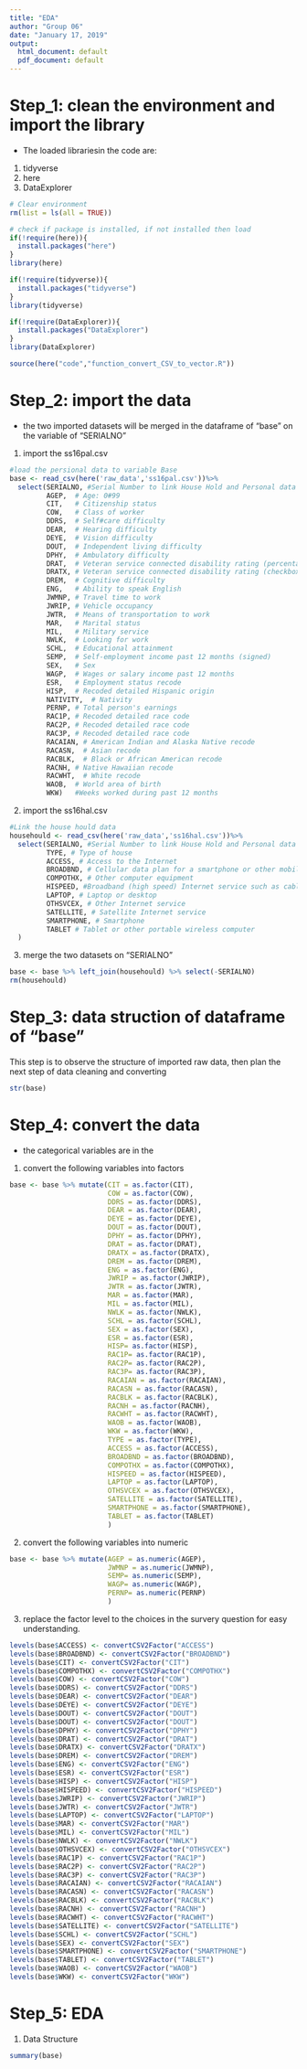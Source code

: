 ```yaml
---
title: "EDA"
author: "Group 06"
date: "January 17, 2019"
output:
  html_document: default
  pdf_document: default
---
```

# Step_1: clean the environment and import the library
* The loaded librariesin the code are:
1. tidyverse
2. here 
3. DataExplorer
```r
# Clear environment
rm(list = ls(all = TRUE))

# check if package is installed, if not installed then load
if(!require(here)){
  install.packages("here")
}
library(here)

if(!require(tidyverse)){
  install.packages("tidyverse")
}
library(tidyverse)

if(!require(DataExplorer)){
  install.packages("DataExplorer")
}
library(DataExplorer)

source(here("code","function_convert_CSV_to_vector.R"))
```

# Step_2: import the data
* the two imported datasets will be merged in the dataframe of "base" on the variable of "SERIALNO" 
1. import the ss16pal.csv
```r
#load the persional data to variable Base
base <- read_csv(here('raw_data','ss16pal.csv'))%>% 
  select(SERIALNO, #Serial Number to link House Hold and Personal data
         AGEP,  # Age: 0#99
         CIT,   # Citizenship status
         COW,   # Class of worker
         DDRS,  # Self#care difficulty
         DEAR,  # Hearing difficulty
         DEYE,  # Vision difficulty
         DOUT,  # Independent living difficulty
         DPHY,  # Ambulatory difficulty
         DRAT,  # Veteran service connected disability rating (percentage)
         DRATX, # Veteran service connected disability rating (checkbox)
         DREM,  # Cognitive difficulty
         ENG,   # Ability to speak English
         JWMNP, # Travel time to work
         JWRIP, # Vehicle occupancy
         JWTR,  # Means of transportation to work
         MAR,   # Marital status
         MIL,   # Military service
         NWLK,  # Looking for work
         SCHL,  # Educational attainment
         SEMP,  # Self-employment income past 12 months (signed)
         SEX,   # Sex
         WAGP,  # Wages or salary income past 12 months
         ESR,   # Employment status recode
         HISP,  # Recoded detailed Hispanic origin
         NATIVITY,  # Nativity
         PERNP, # Total person's earnings
         RAC1P, # Recoded detailed race code
         RAC2P, # Recoded detailed race code
         RAC3P, # Recoded detailed race code
         RACAIAN, # American Indian and Alaska Native recode
         RACASN,  # Asian recode
         RACBLK,  # Black or African American recode
         RACNH, # Native Hawaiian recode
         RACWHT,  # White recode
         WAOB,  # World area of birth
         WKW)   #Weeks worked during past 12 months
```

2. import the ss16hal.csv
```r
#Link the house hould data
househould <- read_csv(here('raw_data','ss16hal.csv'))%>% 
  select(SERIALNO, #Serial Number to link House Hold and Personal data
         TYPE, # Type of house
         ACCESS, # Access to the Internet
         BROADBND, # Cellular data plan for a smartphone or other mobile device
         COMPOTHX, # Other computer equipment
         HISPEED, #Broadband (high speed) Internet service such as cable, fiber optic, or DSL service
         LAPTOP, # Laptop or desktop
         OTHSVCEX, # Other Internet service
         SATELLITE, # Satellite Internet service
         SMARTPHONE, # Smartphone
         TABLET # Tablet or other portable wireless computer
  )

```

3. merge the two datasets on "SERIALNO"
```r
base <- base %>% left_join(househould) %>% select(-SERIALNO)
rm(househould)
```



# Step_3: data struction of dataframe of "base"
This step is to observe the structure of imported raw data, then plan the next step of data cleaning and converting  
```r
str(base)
```
# Step_4: convert the data
* the categorical variables are in the 
1. convert the following variables into factors
```r
base <- base %>% mutate(CIT = as.factor(CIT),
                        COW = as.factor(COW),
                        DDRS = as.factor(DDRS),
                        DEAR = as.factor(DEAR),
                        DEYE = as.factor(DEYE),
                        DOUT = as.factor(DOUT),
                        DPHY = as.factor(DPHY),
                        DRAT = as.factor(DRAT),
                        DRATX = as.factor(DRATX),
                        DREM = as.factor(DREM),
                        ENG = as.factor(ENG),
                        JWRIP = as.factor(JWRIP),
                        JWTR = as.factor(JWTR),
                        MAR = as.factor(MAR),
                        MIL = as.factor(MIL),
                        NWLK = as.factor(NWLK),
                        SCHL = as.factor(SCHL),
                        SEX = as.factor(SEX),
                        ESR = as.factor(ESR),
                        HISP= as.factor(HISP),
                        RAC1P= as.factor(RAC1P),
                        RAC2P= as.factor(RAC2P),
                        RAC3P= as.factor(RAC3P),
                        RACAIAN = as.factor(RACAIAN),
                        RACASN = as.factor(RACASN),
                        RACBLK = as.factor(RACBLK),
                        RACNH = as.factor(RACNH),
                        RACWHT = as.factor(RACWHT),
                        WAOB = as.factor(WAOB),
                        WKW = as.factor(WKW),
                        TYPE = as.factor(TYPE),
                        ACCESS = as.factor(ACCESS),
                        BROADBND = as.factor(BROADBND),
                        COMPOTHX = as.factor(COMPOTHX),
                        HISPEED = as.factor(HISPEED),
                        LAPTOP = as.factor(LAPTOP),
                        OTHSVCEX = as.factor(OTHSVCEX),
                        SATELLITE = as.factor(SATELLITE),
                        SMARTPHONE = as.factor(SMARTPHONE),
                        TABLET = as.factor(TABLET)
                        )

```
2. convert the following variables into numeric
```r
base <- base %>% mutate(AGEP = as.numeric(AGEP),
                        JWMNP = as.numeric(JWMNP),
                        SEMP= as.numeric(SEMP),
                        WAGP= as.numeric(WAGP),
                        PERNP= as.numeric(PERNP)
                        )
```
3. replace the factor level to the choices in the survery question for easy understanding.
```r
levels(base$ACCESS) <- convertCSV2Factor("ACCESS")
levels(base$BROADBND) <- convertCSV2Factor("BROADBND")
levels(base$CIT) <- convertCSV2Factor("CIT")
levels(base$COMPOTHX) <- convertCSV2Factor("COMPOTHX")
levels(base$COW) <- convertCSV2Factor("COW")
levels(base$DDRS) <- convertCSV2Factor("DDRS")
levels(base$DEAR) <- convertCSV2Factor("DEAR")
levels(base$DEYE) <- convertCSV2Factor("DEYE")
levels(base$DOUT) <- convertCSV2Factor("DOUT")
levels(base$DOUT) <- convertCSV2Factor("DOUT")
levels(base$DPHY) <- convertCSV2Factor("DPHY")
levels(base$DRAT) <- convertCSV2Factor("DRAT")
levels(base$DRATX) <- convertCSV2Factor("DRATX")
levels(base$DREM) <- convertCSV2Factor("DREM")
levels(base$ENG) <- convertCSV2Factor("ENG")
levels(base$ESR) <- convertCSV2Factor("ESR")
levels(base$HISP) <- convertCSV2Factor("HISP")
levels(base$HISPEED) <- convertCSV2Factor("HISPEED")
levels(base$JWRIP) <- convertCSV2Factor("JWRIP")
levels(base$JWTR) <- convertCSV2Factor("JWTR")
levels(base$LAPTOP) <- convertCSV2Factor("LAPTOP")
levels(base$MAR) <- convertCSV2Factor("MAR")
levels(base$MIL) <- convertCSV2Factor("MIL")
levels(base$NWLK) <- convertCSV2Factor("NWLK")
levels(base$OTHSVCEX) <- convertCSV2Factor("OTHSVCEX")
levels(base$RAC1P) <- convertCSV2Factor("RAC1P")
levels(base$RAC2P) <- convertCSV2Factor("RAC2P")
levels(base$RAC3P) <- convertCSV2Factor("RAC3P")
levels(base$RACAIAN) <- convertCSV2Factor("RACAIAN")
levels(base$RACASN) <- convertCSV2Factor("RACASN")
levels(base$RACBLK) <- convertCSV2Factor("RACBLK")
levels(base$RACNH) <- convertCSV2Factor("RACNH")
levels(base$RACWHT) <- convertCSV2Factor("RACWHT")
levels(base$SATELLITE) <- convertCSV2Factor("SATELLITE")
levels(base$SCHL) <- convertCSV2Factor("SCHL")
levels(base$SEX) <- convertCSV2Factor("SEX")
levels(base$SMARTPHONE) <- convertCSV2Factor("SMARTPHONE")
levels(base$TABLET) <- convertCSV2Factor("TABLET")
levels(base$WAOB) <- convertCSV2Factor("WAOB")
levels(base$WKW) <- convertCSV2Factor("WKW")
```

# Step_5: EDA

1. Data Structure
```r
summary(base)
```
